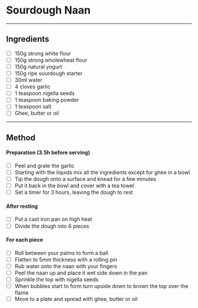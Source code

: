 
# Sourdough Naan

<Badges
  quantity='6 naans'
  time='30m work, 3.5h total'
/>

---
## Ingredients

- [ ] 150g strong white flour
- [ ] 150g strong wholewheat flour
- [ ] 150g natural yogurt
- [ ] 150g ripe sourdough starter
- [ ] 30ml water
- [ ] 4 cloves garlic
- [ ] 1 teaspoon nigella seeds
- [ ] 1 teaspoon baking powder
- [ ] 1 teaspoon salt
- [ ] Ghee, butter or oil

---
## Method

#### Preparation (3.5h before serving)

- [ ] Peel and grate the garlic
- [ ] Starting with the liquids mix all the ingredients except for ghee in a bowl
- [ ] Tip the dough onto a surface and knead for a few minutes
- [ ] Put it back in the bowl and cover with a tea towel
- [ ] Set a timer for 3 hours, leaving the dough to rest

#### After resting

- [ ] Put a cast iron pan on high heat
- [ ] Divide the dough into 6 pieces

#### For each piece

- [ ] Roll between your palms to form a ball
- [ ] Flatten to 5mm thickness with a rolling pin
- [ ] Rub water onto the naan with your fingers
- [ ] Peel the naan up and place it wet side down in the pan
- [ ] Sprinkle the top with nigella seeds
- [ ] When bubbles start to form turn upside down to brown the top over the flame
- [ ] Move to a plate and spread with ghee, butter or oil
